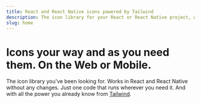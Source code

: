 ```yaml
---
title: React and React Native icons powered by Tailwind
description: The icon library for your React or React Native project, web or mobile, customized using the Tailwind classes you already know
slug: home
---
```


# Icons your way and as you need them. On the Web or Mobile.
The icon library you've been looking for. Works in React and React Native without any changes. Just one code that runs wherever you need it. And with all the power you already know from <a className="text-sky-500" href="https://tailwindcss.com">Tailwind</a>.
